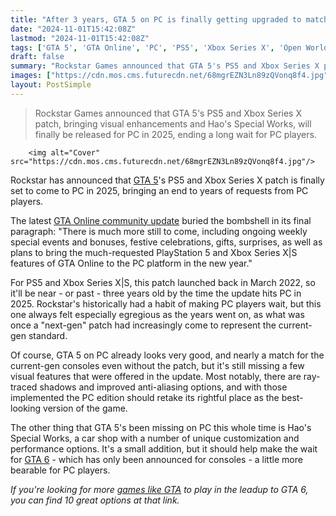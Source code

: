 ```yaml
---
title: "After 3 years, GTA 5 on PC is finally getting upgraded to match current-gen consoles in 2025"
date: "2024-11-01T15:42:08Z"
lastmod: "2024-11-01T15:42:08Z"
tags: ['GTA 5', 'GTA Online', 'PC', 'PS5', 'Xbox Series X', 'Open World', 'Action', 'Rockstar Games']
draft: false
summary: "Rockstar Games announced that GTA 5's PS5 and Xbox Series X patch, bringing visual enhancements and Hao's Special Works, will finally be released for PC in 2025, ending a long wait for PC players."
images: ["https://cdn.mos.cms.futurecdn.net/68mgrEZN3Ln89zQVonq8f4.jpg"]
layout: PostSimple
---
```

> Rockstar Games announced that GTA 5's PS5 and Xbox Series X patch, bringing visual enhancements and Hao's Special Works, will finally be released for PC in 2025, ending a long wait for PC players.


        <img alt="Cover" src="https://cdn.mos.cms.futurecdn.net/68mgrEZN3Ln89zQVonq8f4.jpg"/>
        
Rockstar has announced that [GTA 5](https://www.gamesradar.com/gta-5-guide/)'s PS5 and Xbox Series X patch is finally set to come to PC in 2025, bringing an end to years of requests from PC players.

The latest [GTA Online community update](https://www.rockstargames.com/newswire/article/k4479kk2k9ak2a/gta-online-community-update) buried the bombshell in its final paragraph: "There is much more still to come, including ongoing weekly special events and bonuses, festive celebrations, gifts, surprises, as well as plans to bring the much-requested PlayStation 5 and Xbox Series X|S features of GTA Online to the PC platform in the new year."

For PS5 and Xbox Series X|S, this patch launched back in March 2022, so it'll be near - or past - three years old by the time the update hits PC in 2025. Rockstar's historically had a habit of making PC players wait, but this one always felt especially egregious as the years went on, as what was once a "next-gen" patch had increasingly come to represent the current-gen standard.

Of course, GTA 5 on PC already looks very good, and nearly a match for the current-gen consoles even without the patch, but it's still missing a few visual features that were offered in the update. Most notably, there are ray-traced shadows and improved anti-aliasing options, and with those implemented the PC edition should retake its rightful place as the best-looking version of the game.

The other thing that GTA 5's been missing on PC this whole time is Hao's Special Works, a car shop with a number of unique customization and performance options. It's a small addition, but it should help make the wait for [GTA 6](https://www.gamesradar.com/gta-6-guide/) - which has only been announced for consoles - a little more bearable for PC players.

*If you're looking for more *[<em>games like GTA</em>](https://www.gamesradar.com/games-like-gta-grand-theft-auto/)* to play in the leadup to GTA 6, you can find 10 great options at that link.* 
        